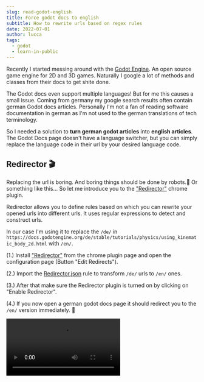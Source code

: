 ```yaml
---
slug: read-godot-english
title: Force godot docs to english
subtitle: How to rewrite urls based on regex rules
date: 2022-07-01
author: lucca
tags:
  - godot
  - learn-in-public
---
```


Recently I started messing around with the [Godot Engine](https://godotengine.org/). An open source game engine for 2D and 3D games.
Naturally I google a lot of methods and classes from their docs to get shite done.

The Godot docs even support multiple languages!
But for me this causes a small issue. Coming from germany my google search results often contain german Godot docs articles.
Personally I'm not a fan of reading software documentation in german as I'm not used to the german translations of tech terminology.

So I needed a solution to **turn german godot articles** into **english articles**.
The Godot Docs page doesn't have a language switcher, but you can simply replace the language code in their url by your desired language code.

## Redirector 🎬
Replacing the url is boring. And boring things should be done by robots.🤖 Or something like this...
So let me introduce you to the ["Redirector"](https://chrome.google.com/webstore/detail/redirector/ocgpenflpmgnfapjedencafcfakcekcd) chrome plugin.

Redirector allows you to define rules based on which you can rewrite your opened urls into different urls. It uses regular expressions to detect and construct urls.

In our case I'm using it to replace the `/de/` in `https://docs.godotengine.org/de/stable/tutorials/physics/using_kinematic_body_2d.html`
with `/en/`.

(1.) Install ["Redirector"](https://chrome.google.com/webstore/detail/redirector/ocgpenflpmgnfapjedencafcfakcekcd) from the chrome plugin page and open the configuration page (Button "Edit Redirects").

(2.) Import the [Redirector.json](https://gist.github.com/idkshite/b06b9c8994cc3db2207596fd1407c6e6) rule to transform `/de/` urls to `/en/` ones.

(3.) After that make sure the Redirector plugin is turned on by clicking on "Enable Redirector".

(4.) If you now open a german godot docs page it should redirect you to the `/en/` version immediately. 🥳

<Video src="https://cleanshot-cloud-fra.accelerator.net/media/23887/KAtho7dfA48O2gDOt63jGoLWdaQNdUsfdLF819UF.mp4"/>

## Make your own rules
You can also create your own rule from scratch to transform from different languages. Important fields are:

### `Redirect:`
Here: `(docs\.godotengine.org)\/(de)\/(.*)`

The `Redirect` field defines a regex pattern to **match the url** the redirect should be applied to. You can experiment with this pattern on [Regexr.com](https://regexr.com/6oujm).

### `Redirect to:`
Here: `https://docs.godotengine.org/en/$3`

The `Redirect to` field defines the url, that ["Redirector"](https://chrome.google.com/webstore/detail/redirector/ocgpenflpmgnfapjedencafcfakcekcd) should **navigate to** once it matched the url. It uses the capture groups from the `Redirect` regex.
In this case I'm appending the third caputre group `(.*)` (everything that follows after the language code) as `$3`.
